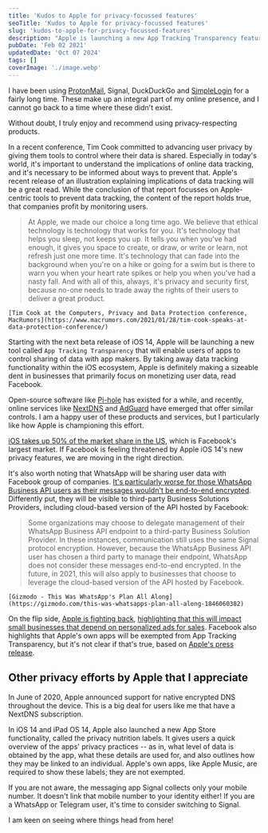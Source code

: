 ```yaml
---
title: 'Kudos to Apple for privacy-focussed features'
seoTitle: 'Kudos to Apple for privacy-focussed features'
slug: 'kudos-to-apple-for-privacy-focussed-features'
description: "Apple is launching a new App Tracking Transparency feature in the next beta release of iOS 14, which will require app makers to request for users' permission in tracking data. This is a big deal and I appreciate Apple for leading this effort!"
pubDate: 'Feb 02 2021'
updatedDate: 'Oct 07 2024'
tags: []
coverImage: './image.webp'
---
```



I have been using [ProtonMail](https://www.arun.blog/blog/5-months-with-protonmail-and-i-havent-looked-back), Signal, DuckDuckGo and [SimpleLogin](https://www.arun.blog/blog/of-emails-and-aliases) for a fairly long time. These make up an integral part of my online presence, and I cannot go back to a time where these didn't exist.

Without doubt, I truly enjoy and recommend using privacy-respecting products.

In a recent conference, Tim Cook committed to advancing user privacy by giving them tools to control where their data is shared. Especially in today's world, it's important to understand the implications of online data tracking, and it's necessary to be informed about ways to prevent that. Apple's recent release of an illustration explaining implications of data tracking will be a great read. While the conclusion of that report focusses on Apple-centric tools to prevent data tracking, the content of the report holds true, that companies profit by monitoring users.

> At Apple, we made our choice a long time ago. We believe that ethical technology is technology that works for you. It's technology that helps you sleep, not keeps you up. It tells you when you've had enough, it gives you space to create, or draw, or write or learn, not refresh just one more time. It's technology that can fade into the background when you're on a hike or going for a swim but is there to warn you when your heart rate spikes or help you when you've had a nasty fall. And with all of this, always, it's privacy and security first, because no-one needs to trade away the rights of their users to deliver a great product.

    [Tim Cook at the Computers, Privacy and Data Protection conference, MacRumors](https://www.macrumors.com/2021/01/28/tim-cook-speaks-at-data-protection-conference/)

Starting with the next beta release of iOS 14, Apple will be launching a new tool called `App Tracking Transparency` that will enable users of apps to control sharing of data with app makers. By taking away data tracking functionality within the iOS ecosystem, Apple is definitely making a sizeable dent in businesses that primarily focus on monetizing user data, read Facebook.

<R2Image
	imageKey='blog/assets/kudos-to-apple-for-privacy-focussed-features-1181638e-cd98-80c0-9e0a-f9cae9cb915e.png'
	alt="An image showing Apple's new App Tracking Transparency feature"
/>

Open-source software like [Pi-hole](https://www.arun.blog/blog/my-dns-setup) has existed for a while, and recently, online services like [NextDNS](https://www.arun.blog/blog/my-network-setup) and [AdGuard](https://adguard.com/en/welcome.html) have emerged that offer similar controls. I am a happy user of these products and services, but I particularly like how Apple is championing this effort.

[iOS takes up 50% of the market share in the US](https://www.statista.com/statistics/266572/market-share-held-by-smartphone-platforms-in-the-united-states/), which is Facebook's largest market. If Facebook is feeling threatened by Apple iOS 14's new privacy features, we are moving in the right direction.

It's also worth noting that WhatsApp will be sharing user data with Facebook group of companies. [It's particularly worse for those WhatsApp Business API users as their messages wouldn't be end-to-end encrypted](https://www.arun.blog/blog/of-messaging-apps). Differently put, they will be visible to third-party Business Solutions Providers, including cloud-based version of the API hosted by Facebook:

> Some organizations may choose to delegate management of their WhatsApp Business API endpoint to a third-party Business Solution Provider. In these instances, communication still uses the same Signal protocol encryption. However, because the WhatsApp Business API user has chosen a third party to manage their endpoint, WhatsApp does not consider these messages end-to-end encrypted. In the future, in 2021, this will also apply to businesses that choose to leverage the cloud-based version of the API hosted by Facebook.

    [Gizmodo - This Was WhatsApp's Plan All Along](https://gizmodo.com/this-was-whatsapps-plan-all-along-1846060382)

On the flip side, [Apple is fighting back](https://www.macrumors.com/2021/01/27/apple-privacy-changes-anti-competitive-facebook/), [highlighting that this will impact small businesses that depend on personalized ads for sales](https://about.fb.com/news/2020/12/speaking-up-for-small-businesses/). Facebook also highlights that Apple's own apps will be exempted from App Tracking Transparency, but it's not clear if that's true, based on [Apple's press release](https://www.apple.com/newsroom/2021/01/data-privacy-day-at-apple-improving-transparency-and-empowering-users/).

## Other privacy efforts by Apple that I appreciate

In June of 2020, Apple announced support for native encrypted DNS throughout the device. This is a big deal for users like me that have a NextDNS subscription.

In iOS 14 and iPad OS 14, Apple also launched a new App Store functionality, called the privacy nutrition labels. It gives users a quick overview of the apps' privacy practices -- as in, what level of data is obtained by the app, what these details are used for, and also outlines how they may be linked to an individual. Apple's own apps, like Apple Music, are required to show these labels; they are not exempted.

<R2Image
	imageKey='blog/assets/kudos-to-apple-for-privacy-focussed-features-1181638e-cd98-80c7-a5a6-d92fa658b739.png'
	alt='An image showing the new privacy nutrition labels feature on the Apple App Store'
/>

If you are not aware, the messaging app Signal collects only your mobile number. It doesn't link that mobile number to your identity either! If you are a WhatsApp or Telegram user, it's time to consider switching to Signal.

<R2Image
	imageKey='blog/assets/kudos-to-apple-for-privacy-focussed-features-1181638e-cd98-804e-8a76-f83d85963280.png'
	alt='An image highlighting the data that the messaging app Signal may collect and link to your identity'
/>

I am keen on seeing where things head from here!
